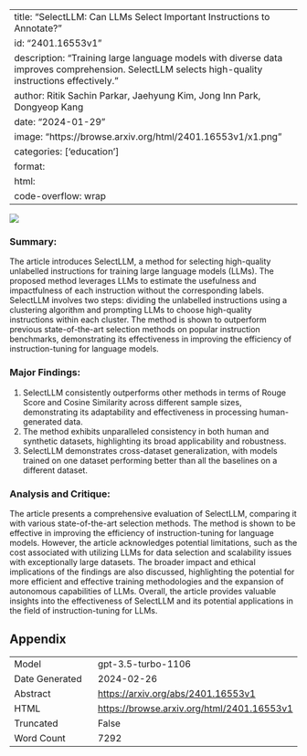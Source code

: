 
---
title: "SelectLLM: Can LLMs Select Important Instructions to Annotate?"
id: "2401.16553v1"
description: "Training large language models with diverse data improves comprehension. SelectLLM selects high-quality instructions effectively."
author: Ritik Sachin Parkar, Jaehyung Kim, Jong Inn Park, Dongyeop Kang
date: "2024-01-29"
image: "https://browse.arxiv.org/html/2401.16553v1/x1.png"
categories: ['education']
format:
  html:
    code-overflow: wrap
---

![](https://browse.arxiv.org/html/2401.16553v1/x1.png)

### Summary:
The article introduces SelectLLM, a method for selecting high-quality unlabelled instructions for training large language models (LLMs). The proposed method leverages LLMs to estimate the usefulness and impactfulness of each instruction without the corresponding labels. SelectLLM involves two steps: dividing the unlabelled instructions using a clustering algorithm and prompting LLMs to choose high-quality instructions within each cluster. The method is shown to outperform previous state-of-the-art selection methods on popular instruction benchmarks, demonstrating its effectiveness in improving the efficiency of instruction-tuning for language models.

### Major Findings:
1. SelectLLM consistently outperforms other methods in terms of Rouge Score and Cosine Similarity across different sample sizes, demonstrating its adaptability and effectiveness in processing human-generated data.
2. The method exhibits unparalleled consistency in both human and synthetic datasets, highlighting its broad applicability and robustness.
3. SelectLLM demonstrates cross-dataset generalization, with models trained on one dataset performing better than all the baselines on a different dataset.

### Analysis and Critique:
The article presents a comprehensive evaluation of SelectLLM, comparing it with various state-of-the-art selection methods. The method is shown to be effective in improving the efficiency of instruction-tuning for language models. However, the article acknowledges potential limitations, such as the cost associated with utilizing LLMs for data selection and scalability issues with exceptionally large datasets. The broader impact and ethical implications of the findings are also discussed, highlighting the potential for more efficient and effective training methodologies and the expansion of autonomous capabilities of LLMs. Overall, the article provides valuable insights into the effectiveness of SelectLLM and its potential applications in the field of instruction-tuning for LLMs.

## Appendix

|          |          |
|----------|----------|
| Model     | gpt-3.5-turbo-1106       |
| Date Generated     | 2024-02-26       |
| Abstract | [https://arxiv.org/abs/2401.16553v1](https://arxiv.org/abs/2401.16553v1)        |
| HTML     | [https://browse.arxiv.org/html/2401.16553v1](https://browse.arxiv.org/html/2401.16553v1)       |
| Truncated       | False       |
| Word Count       | 7292       |
